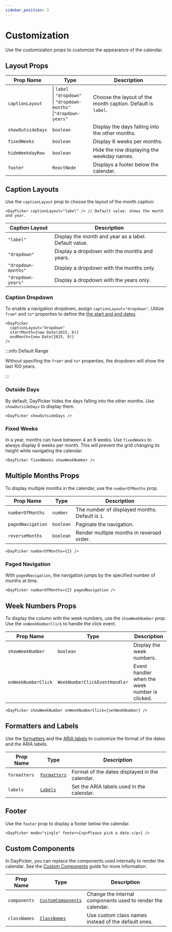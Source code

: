 ```yaml
---
sidebar_position: 3
---
```


# Customization

Use the customization props to customize the appearance of the calendar.

## Layout Props

| Prop Name         | Type                                                                                  | Description                                                 |
| ----------------- | ------------------------------------------------------------------------------------- | ----------------------------------------------------------- |
| `captionLayout`   | \| `label`<br/> \| `"dropdown"`<br/> \| `"dropdown-months"`<br/> \|`"dropdown-years"` | Choose the layout of the month caption. Default is `label`. |
| `showOutsideDays` | `boolean`                                                                             | Display the days falling into the other months.             |
| `fixedWeeks`      | `boolean`                                                                             | Display 6 weeks per months.                                 |
| `hideWeekdayRow`  | `boolean`                                                                             | Hide the row displaying the weekday names.                  |
| `footer`          | `ReactNode`                                                                           | Displays a footer below the calendar.                       |

## Caption Layouts

Use the `captionLayout` prop to choose the layout of the month caption:

```tsx
<DayPicker captionLayout="label" /> // Default value: shows the month and year.
```

| Caption Layout      | Description                                           |
| ------------------- | ----------------------------------------------------- |
| `"label"`           | Display the month and year as a label. Default value. |
| `"dropdown"`        | Display a dropdown with the months and years.         |
| `"dropdown-months"` | Display a dropdown with the months only.              |
| `"dropdown-years"`  | Display a dropdown with the years only.               |

### Caption Dropdown

To enable a navigation dropdown, assign `captionLayout="dropdown"`. Utilize `from*` and `to*` properties to define the [the start and end dates](./navigation.mdx#start-and-end-dates).

```tsx
<DayPicker
  captionLayout="dropdown"
  startMonth={new Date(2015, 6)}
  endMonth={new Date(2025, 9)}
/>
```

<BrowserWindow>
  <Examples.Dropdown />
</BrowserWindow>

:::info Default Range

Without specifing the `from*` and `to*` properties, the dropdown will show the last 100 years.

:::

### Outside Days

By default, DayPicker hides the days falling into the other months. Use `showOutsideDays` to display them.

```tsx
<DayPicker showOutsideDays />
```

<BrowserWindow>
  <Examples.OutsideDays />
</BrowserWindow>

### Fixed Weeks

In a year, months can have between 4 an 6 weeks. Use `fixedWeeks` to always display 6 weeks per month. This will prevent the grid changing its height while navigating the calendar.

```tsx
<DayPicker fixedWeeks showWeekNumber />
```

<BrowserWindow>
  <Examples.FixedWeeks />
</BrowserWindow>

## Multiple Months Props

To display multiple months in the calendar, use the `numberOfMonths` prop.

| Prop Name         | Type      | Description                                     |
| ----------------- | --------- | ----------------------------------------------- |
| `numberOfMonths`  | `number`  | The number of displayed months. Default is `1`. |
| `pagedNavigation` | `boolean` | Paginate the navigation.                        |
| `reverseMonths`   | `boolean` | Render multiple months in reversed order.       |

```tsx
<DayPicker numberOfMonths={2} />
```

<BrowserWindow>
  <Examples.MultipleMonths />
</BrowserWindow>

### Paged Navigation

With `pagedNavigation`, the navigation jumps by the specified number of months at time.

```tsx
<DayPicker numberOfMonths={2} pagedNavigation />
```

<BrowserWindow>
  <Examples.MultipleMonthsPaged />
</BrowserWindow>

## Week Numbers Props

To display the column with the week numbers, use the `showWeekNumber` prop. Use the `onWeekNumberClick` to handle the click event.

| Prop Name           | Type                          | Description                                    |
| ------------------- | ----------------------------- | ---------------------------------------------- |
| `showWeekNumber`    | `boolean`                     | Display the week numbers.                      |
| `onWeekNumberClick` | `WeekNumberClickEventHandler` | Event handler when the week number is clicked. |

```tsx
<DayPicker showWeekNumber onWeekNumberClick={setWeekNumber} />
```

<BrowserWindow>
  <Examples.Weeknumber />
</BrowserWindow>

## Formatters and Labels

Use the [formatters](./localization.mdx#formatters) and the [ARIA labels](./localization.mdx#aria-labels) to customize the format of the dates and the ARIA labels.

| Prop Name    | Type                                              | Description                                    |
| ------------ | ------------------------------------------------- | ---------------------------------------------- |
| `formatters` | [`Formatters`](../api/type-aliases/Formatters.md) | Format of the dates displayed in the calendar. |
| `labels`     | [`Labels`](../api/type-aliases/Labels.md)         | Set the ARIA labels used in the calendar.      |

## Footer

Use the `footer` prop to display a footer below the calendar.

```tsx
<DayPicker mode="single" footer={<p>Please pick a date.</p>} />
```

<BrowserWindow>
  <Examples.Footer />
</BrowserWindow>

## Custom Components

In DayPicker, you can replace the components used internally to render the calendar. See the [Custom Components](../advanced-guides/custom-components.mdx) guide for more information.

| Prop Name    | Type                                                          | Description                                                 |
| ------------ | ------------------------------------------------------------- | ----------------------------------------------------------- |
| `components` | [`CustomComponents`](../api/type-aliases/CustomComponents.md) | Change the internal components used to render the calendar. |
| `classNames` | [`ClassNames`](../api/type-aliases/ClassNames.md)             | Use custom class names instead of the default ones.         |
